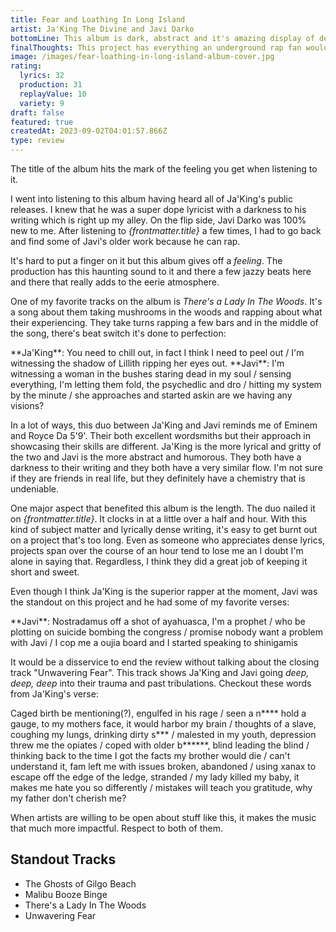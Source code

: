 ```yaml
---
title: Fear and Loathing In Long Island
artist: Ja'King The Divine and Javi Darko
bottomLine: This album is dark, abstract and it's amazing display of deep emotions through sharp lyricism.
finalThoughts: This project has everything an underground rap fan would hope for. Humor, darkness, lyrical density and most importantly, it doesn't drag on for over an hour. Ja'King The Divine is one of my new favorite artists and everything he releases is a must listen for me. Javi has gained a new fan in me as well. These two are a hell of a duo and I hope to hear more from them.
image: /images/fear-loathing-in-long-island-album-cover.jpg
rating:
  lyrics: 32
  production: 31
  replayValue: 10
  variety: 9
draft: false
featured: true
createdAt: 2023-09-02T04:01:57.866Z
type: review
---
```


The title of the album hits the mark of the feeling you get when listening to it.

I went into listening to this album having heard all of Ja'King's public releases. I knew that he was a super dope lyricist with a darkness to his writing which is right up my alley. On the flip side, Javi Darko was 100% new to me. After listening to _{frontmatter.title}_ a few times, I had to go back and find some of Javi's older work because he can rap.

It's hard to put a finger on it but this album gives off a _feeling_. The production has this haunting sound to it and there a few jazzy beats here and there that really adds to the eerie atmosphere.

One of my favorite tracks on the album is _There's a Lady In The Woods_. It's a song about them taking mushrooms in the woods and rapping about what their experiencing. They take turns rapping a few bars and in the middle of the song, there's beat switch it's done to perfection:

<Quote song="There's a Lady In The Woods">
  **Ja'King**: You need to chill out, in fact I think I need to peel out / I'm
  witnessing the shadow of Lillith ripping her eyes out. **Javi**: I'm
  witnessing a woman in the bushes staring dead in my soul / sensing everything,
  I'm letting them fold, the psychedlic and dro / hitting my system by the
  minute / she approaches and started askin are we having any visions?
</Quote>

In a lot of ways, this duo between Ja'King and Javi reminds me of Eminem and Royce Da 5'9'. Their both excellent wordsmiths but their approach in showcasing their skills are different. Ja'King is the more lyrical and gritty of the two and Javi is the more abstract and humorous. They both have a darkness to their writing and they both have a very similar flow. I'm not sure if they are friends in real life, but they definitely have a chemistry that is undeniable.

One major aspect that benefited this album is the length. The duo nailed it on _{frontmatter.title}_. It clocks in at a little over a half and hour. With this kind of subject matter and lyrically dense writing, it's easy to get burnt out on a project that's too long. Even as someone who appreciates dense lyrics, projects span over the course of an hour tend to lose me an I doubt I'm alone in saying that. Regardless, I think they did a great job of keeping it short and sweet.

Even though I think Ja'King is the superior rapper at the moment, Javi was the standout on this project and he had some of my favorite verses:

<Quote song="The Crazy Never Die">
  **Javi**: Nostradamus off a shot of ayahuasca, I'm a prophet / who be plotting
  on suicide bombing the congress / promise nobody want a problem with Javi / I
  cop me a oujia board and I started speaking to shinigamis
</Quote>

It would be a disservice to end the review without talking about the closing track "Unwavering Fear". This track shows Ja'King and Javi going _deep, deep, deep_ into their trauma and past tribulations. Checkout these words from Ja'King's verse:

<Quote song="Unwavering Fear">
  Caged birth be mentioning(?), engulfed in his rage / seen a n**** hold a
  gauge, to my mothers face, it would harbor my brain / thoughts of a slave,
  coughing my lungs, drinking dirty s*** / malested in my youth, depression
  threw me the opiates / coped with older b******, blind leading the blind /
  thinking back to the time I got the facts my brother would die / can't
  understand it, fam left me with issues broken, abandoned / using xanax to
  escape off the edge of the ledge, stranded / my lady killed my baby, it makes
  me hate you so differently / mistakes will teach you gratitude, why my father
  don't cherish me?
</Quote>

When artists are willing to be open about stuff like this, it makes the music that much more impactful. Respect to both of them.

## Standout Tracks

- The Ghosts of Gilgo Beach
- Malibu Booze Binge
- There's a Lady In The Woods
- Unwavering Fear
